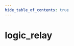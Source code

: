 ```yaml
---
hide_table_of_contents: true
---
```


<!---
!!!!!!
THIS PAGE IS AUTOGENERATED FROM GAME FGD DEFINITIONS!
DO NOT EDIT MANUALLY!
!!!!!!

In order to make edits, you can make an annotation file in /fgd_dump_overrides
-->


# logic_relay



<Tabs queryString="game">
    
<TabItem value="cs2" label="Counter-Strike 2">
    <CS2Page />
</TabItem>

<TabItem value="steamvr" label="SteamVR Home">
    <STEAMVRPage />
</TabItem>

<TabItem value="dota2" label="Dota 2">
    <DOTA2Page />
</TabItem>

<TabItem value="hla" label="Half-Life: Alyx">
    <HLAPage />
</TabItem>

</Tabs>
